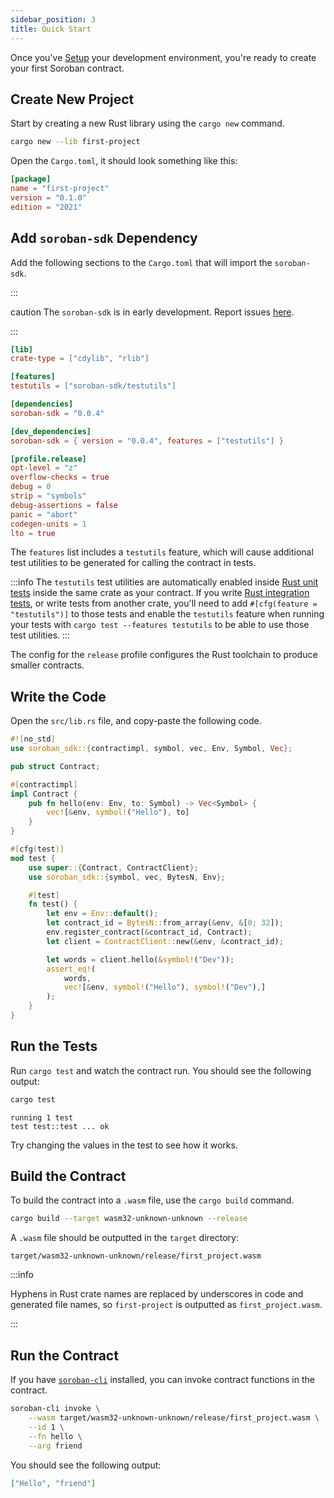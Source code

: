 ```yaml
---
sidebar_position: 3
title: Quick Start
---
```


Once you've [Setup] your development environment, you're ready to create your first Soroban contract.

[setup]: setup.mdx

## Create New Project

Start by creating a new Rust library using the `cargo new` command.

```sh
cargo new --lib first-project
```

Open the `Cargo.toml`, it should look something like this:

```toml title="Cargo.toml"
[package]
name = "first-project"
version = "0.1.0"
edition = "2021"
```

## Add `soroban-sdk` Dependency

Add the following sections to the `Cargo.toml` that will import the `soroban-sdk`.

:::

caution The `soroban-sdk` is in early development. Report issues [here](https://github.com/stellar/rs-soroban-sdk/issues/new/choose). 

:::

```toml
[lib]
crate-type = ["cdylib", "rlib"]

[features]
testutils = ["soroban-sdk/testutils"]

[dependencies]
soroban-sdk = "0.0.4"

[dev_dependencies]
soroban-sdk = { version = "0.0.4", features = ["testutils"] }

[profile.release]
opt-level = "z"
overflow-checks = true
debug = 0
strip = "symbols"
debug-assertions = false
panic = "abort"
codegen-units = 1
lto = true
```

The `features` list includes a `testutils` feature, which will cause additional test utilities to be generated for calling the contract in tests.

:::info The `testutils` test utilities are automatically enabled inside [Rust unit tests] inside the same crate as your contract. If you write [Rust integration tests], or write tests from another crate, you'll need to add `#[cfg(feature = "testutils")]` to those tests and enable the `testutils` feature when running your tests with `cargo test --features testutils` to be able to use those test utilities. :::

The config for the `release` profile configures the Rust toolchain to produce smaller contracts.

## Write the Code

Open the `src/lib.rs` file, and copy-paste the following code.

```rust
#![no_std]
use soroban_sdk::{contractimpl, symbol, vec, Env, Symbol, Vec};

pub struct Contract;

#[contractimpl]
impl Contract {
    pub fn hello(env: Env, to: Symbol) -> Vec<Symbol> {
        vec![&env, symbol!("Hello"), to]
    }
}

#[cfg(test)]
mod test {
    use super::{Contract, ContractClient};
    use soroban_sdk::{symbol, vec, BytesN, Env};

    #[test]
    fn test() {
        let env = Env::default();
        let contract_id = BytesN::from_array(&env, &[0; 32]);
        env.register_contract(&contract_id, Contract);
        let client = ContractClient::new(&env, &contract_id);

        let words = client.hello(&symbol!("Dev"));
        assert_eq!(
            words,
            vec![&env, symbol!("Hello"), symbol!("Dev"),]
        );
    }
}
```

## Run the Tests

Run `cargo test` and watch the contract run. You should see the following output:

```sh
cargo test
```

```
running 1 test
test test::test ... ok
```

Try changing the values in the test to see how it works.

## Build the Contract

To build the contract into a `.wasm` file, use the `cargo build` command.

```sh
cargo build --target wasm32-unknown-unknown --release
```

A `.wasm` file should be outputted in the `target` directory:

```
target/wasm32-unknown-unknown/release/first_project.wasm
```

:::info 

Hyphens in Rust crate names are replaced by underscores in code and generated file names, so `first-project` is outputted as `first_project.wasm`. 

:::

## Run the Contract

If you have [`soroban-cli`] installed, you can invoke contract functions in the contract.

```sh
soroban-cli invoke \
    --wasm target/wasm32-unknown-unknown/release/first_project.wasm \
    --id 1 \
    --fn hello \
    --arg friend
```

You should see the following output:

```json
["Hello", "friend"]
```

[`soroban-cli`]: setup#install-the-soroban-cli
[rust unit tests]: https://doc.rust-lang.org/rust-by-example/testing/unit_testing.html
[rust integration tests]: https://doc.rust-lang.org/rust-by-example/testing/integration_testing.html
